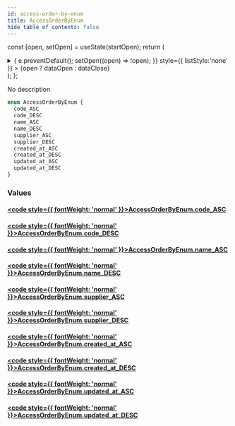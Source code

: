 ```yaml
---
id: access-order-by-enum
title: AccessOrderByEnum
hide_table_of_contents: false
---
```






const [open, setOpen] = useState(startOpen);
return (
<details {...(open ? { open: true } : {})} className="details" style={{ border:'none', boxShadow:'none', background:'var(--ifm-background-color)' }}>
<summary
onClick={(e) => {
e.preventDefault();
setOpen((open) => !open);
}}
style={{ listStyle:'none' }} >
{open ? dataOpen : dataClose}
</summary>
{open && children}
</details>
);
};

No description

```graphql
enum AccessOrderByEnum {
  code_ASC
  code_DESC
  name_ASC
  name_DESC
  supplier_ASC
  supplier_DESC
  created_at_ASC
  created_at_DESC
  updated_at_ASC
  updated_at_DESC
}
```

### Values

#### [<code style={{ fontWeight: 'normal' }}>AccessOrderByEnum.<b>code_ASC</b></code>](#)

>

#### [<code style={{ fontWeight: 'normal' }}>AccessOrderByEnum.<b>code_DESC</b></code>](#)

>

#### [<code style={{ fontWeight: 'normal' }}>AccessOrderByEnum.<b>name_ASC</b></code>](#)

>

#### [<code style={{ fontWeight: 'normal' }}>AccessOrderByEnum.<b>name_DESC</b></code>](#)

>

#### [<code style={{ fontWeight: 'normal' }}>AccessOrderByEnum.<b>supplier_ASC</b></code>](#)

>

#### [<code style={{ fontWeight: 'normal' }}>AccessOrderByEnum.<b>supplier_DESC</b></code>](#)

>

#### [<code style={{ fontWeight: 'normal' }}>AccessOrderByEnum.<b>created_at_ASC</b></code>](#)

>

#### [<code style={{ fontWeight: 'normal' }}>AccessOrderByEnum.<b>created_at_DESC</b></code>](#)

>

#### [<code style={{ fontWeight: 'normal' }}>AccessOrderByEnum.<b>updated_at_ASC</b></code>](#)

>

#### [<code style={{ fontWeight: 'normal' }}>AccessOrderByEnum.<b>updated_at_DESC</b></code>](#)

>
